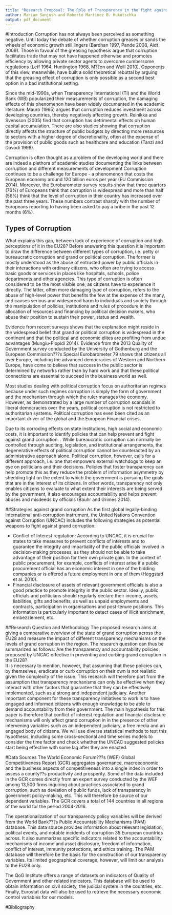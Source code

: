 ```yaml
---
title: "Research Proposal: The Role of Transparency in the fight against Political Corruption in Europe "
author: Mariam Sanjush and Roberto Martinez B. Kukutschka
output: pdf_document
---
```

#Introduction
Corruption has not always been perceived as something negative. Until today the debate of whether corruption greases or sands the wheels of economic growth still lingers (Bardhan 1997, Pande 2008, Aidt 2009). Those in favour of the greasing hypothesis argue that corruption facilitates trade that may not have happened otherwise and promotes efficiency by allowing private sector agents to overcome cumbersome regulations (Leff 1964, Huntington 1968, M??on and Weill 2010). Opponents of this view, meanwhile, have built a solid theoretical rebuttal by arguing that the greasing effect of corruption is only possible as a second best option in a bad institutional setting.  

Since the mid-1990s, when Transparency International (TI) and the World Bank (WB) popularized their measurements of corruption, the damaging effects of this phenomenon have been widely documented in the academic literature. Mauro (1995) argues that corruption reduces investment across developing countries, thereby negatively affecting growth. Reinikka and Svensson (2005) find that corruption has detrimental effects on human capital accumulation. There are also studies showing that corruption directly affects the structure of public budgets by directing more resources to sectors with a higher degree of discretionality, often at the expense of the provision of public goods such as healthcare and education (Tanzi and Davodi 1998).  

Corruption is often thought as a problem of the developing world and there are indeed a plethora of academic studies documenting the links between corruption and different measurements of development Corruption continues to be a challenge for Europe - a phenomenon that costs the European economy around 120 billion euros per year (EU Commission 2014). Moreover, the Eurobarometer survey results show that three quarters (76%) of Europeans think that corruption is widespread and more than half (56%) think that the level of corruption in their country has increased over the past three years. These numbers contrast sharply with the number of Europeans reporting to having been asked to pay a bribe in the past 12 months (6%).  

## Types of Corruption
What explains this gap, between lack of experience of corruption and high perceptions of it in the EU28? Before answering this question it is important to draw the difference between different types of corruption, i.e. petty or bureaucratic corruption and grand or political corruption. The former is mostly understood as the abuse of entrusted power by public officials in their interactions with ordinary citizens, who often are trying to access basic goods or services in places like hospitals, schools, police departments and other agencies. This type of corruption is often considered to be the most visible one, as citizens have to experience it directly. The latter, often more damaging type of corruption, refers to the abuse of high-level power that benefits the few at the expense of the many, and causes serious and widespread harm to individuals and society through the manipulation of policies, institutions and rules of procedure in the allocation of resources and financing by political decision makers, who abuse their position to sustain their power, status and wealth.  

Evidence from recent surveys shows that the explanation might reside in the widespread belief that grand or political corruption is widespread in the continent and that the political and economic elites are profiting from undue advantages (Mungiu-Pippidi 2014). Evidence from the 2013 Quality of Government survey conducted by the University of Gothenburg and the European Commission???s Special Eurobarometer 79 shows that citizens all over Europe, including the advanced democracies of Western and Northern Europe, have come to believe that success in the public sector is determined by networks rather than by hard work and that these political connections are essential to succeed in the business world as well.  

Most studies dealing with political corruption focus on authoritarian regimes because under such regimes corruption is simply the form of government and the mechanism through which the ruler manages the economy. However, as demonstrated by a large number of corruption scandals in liberal democracies over the years, political corruption is not restricted to authoritarian systems. Political corruption has even been cited as an important driver of the global and the European Financial crises.  

Due to its corroding effects on state institutions, high social and economic costs, it is important to identify policies that can help prevent and fight against grand corruption. . While bureaucratic corruption can normally be controlled through auditing, legislation, and institutional arrangements, the degenerative effects of political corruption cannot be counteracted by an administrative approach alone. Political corruption, however, calls for a different approach, i.e. one that empowers external watchdogs to keep an eye on politicians and their decisions. Policies that foster transparency can help promote this as they reduce the problem of information asymmetry by shedding light on the extent to which the government is pursuing the goals that are in the interest of its citizens. In other words, transparency not only enables citizens to evaluate to what extent their interests are being served by the government, it also encourages accountability and helps prevent abuses and misdeeds by officials (Bauhr and Grimes 2014).  

##Strategies against grand corruption
As the first global legally-binding international anti-corruption instrument, the United Nations Convention against Corruption (UNCAC) includes the following strategies as potential weapons to fight against grand corruption:  

* Conflict of Interest regulation: According to UNCAC, it is crucial for states to take measures to prevent conflicts of interests and to guarantee the integrity and impartiality of the public officials involved in decision-making processes, as they should not be able to take advantage of their position for their own private gain. In the context of public procurement, for example, conflicts of interest arise if a public procurement official has an economic interest in one of the bidding companies or is offered a future employment in one of them (Heggstad et al. 2010).  
* Financial disclosure of assets of relevant government officials is also a good practice to promote integrity in the public sector. Ideally, public officials and politicians should regularly declare their income, assets, liabilities, gifts and benefits, as well as unpaid employments and contracts, participation in organisations and post-tenure positions. This information is particularly important to detect cases of illicit enrichment, embezzlement, etc.  

##Research Question and Methodology
The proposed research aims at giving a comparative overview of the state of grand corruption across the EU28 and measure the impact of different transparency mechanisms on the levels of grand corruption in the region. The research question can thus be summarized as follows: Are the transparency and accountability policies proposed by UNCAC effective in preventing and curbing grand corruption in the EU28?     
It is necessary to mention, however, that assuming that these policies can, by themselves, eradicate or curb corruption on their own is not realistic given the complexity of the issue. This research will therefore part from the assumption that transparency mechanisms can only be effective when they interact with other factors that guarantee that they can be effectively implemented, such as a strong and independent judiciary. Another important component for these transparency initiatives to work is to have engaged and informed citizens with enough knowledge to be able to demand accountability from their government. The main hypothesis for this paper is therefore that conflict of interest regulation and financial disclosure mechanisms will only affect grand corruption in in the presence of other intervening variables such as an independent judiciary, a free media and an engaged body of citizens. We will use diverse statistical methods to test this hypothesis, including some cross-sectional and time series models to consider the time factor and check whether the UNCAC suggested policies start being effective with some lag after they are enacted.  

#Data Sources
The World Economic Forum???s (WEF) Global Competitiveness Report (GCR) aggregates governance, macroeconomic and the business aspects of competitiveness into a single index in order to assess a county??s productivity and prosperity. Some of the data included in the GCR comes directly from an expert survey conducted by the WEF among 13,500 firms inquiring about practices associated to grand corruption, such as deviation of public funds, lack of transparency in government policy-making, etc. This will therefore be source of our dependent variables. The GCR covers a total of 144 countries in all regions of the world for the period 2004-2016.  

The operationalization of our transparency policy variables will be derived from the World Bank???s Public Accountability Mechanisms (PAM) database. This data source provides information about relevant legislation, political events, and notable incidents of corruption 35 European countries across. It also summarizes specific indicators related to the accountability mechanisms of income and asset disclosure, freedom of information, conflict of interest, immunity protections, and ethics training. The PAM database will therefore be the basis for the construction of our transparency variables. Its limited geographical coverage, however, will limit our analysis to the EU28 only.  

The QoG Institute offers a range of datasets on indicators of Quality of Government and other related indicators. This database will be used to obtain information on civil society, the judicial system in the countries, etc. Finally, Eurostat data will also be used to retrieve the necessary economic control variables for our models.  

#Bibliography
